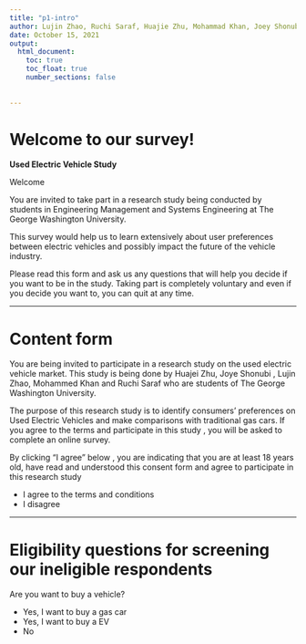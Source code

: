 ```yaml
---
title: "p1-intro"
author: Lujin Zhao, Ruchi Saraf, Huajie Zhu, Mohammad Khan, Joey Shonubi
date: October 15, 2021
output: 
  html_document:
    toc: true 
    toc_float: true
    number_sections: false
    
    
---
```


# Welcome to our survey!
**Used Electric Vehicle Study**

Welcome

You are invited to take part in a research study being conducted by students in Engineering Management and Systems Engineering at The George Washington University.

This survey would help us to learn extensively about user preferences between electric vehicles and possibly impact the future of the vehicle industry.

Please read this form and ask us any questions that will help you decide if you want to be in the study. Taking part is completely voluntary and even if you decide you want to, you can quit at any time.



---




# Content form

You are being invited to participate in a research study on the used electric vehicle market. This study is being done by  Huajei Zhu, Joye Shonubi ,  Lujin Zhao, Mohammed Khan and Ruchi Saraf who are students of The George Washington University.


The purpose of this research study is to identify consumers' preferences on Used Electric Vehicles and make comparisons with traditional gas cars. If you agree to the terms and participate in this study , you will be asked to complete an online survey.


By clicking "I agree" below , you are indicating that you are at least 18 years old, have read and understood this consent form and agree to participate in this research study

* I agree to the terms and conditions
* I disagree



---




# Eligibility questions for screening our ineligible respondents


Are you want to buy a vehicle?

* Yes, I want to buy a gas car
* Yes, I want to buy a EV
* No



